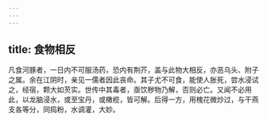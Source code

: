 ```yaml
---
---
---
```

title: 食物相反
---




凡食河豚者，一日内不可服汤药，恐内有荆芥，盖与此物大相反，亦恶乌头、附子之属。余在江阴时，亲见一儒者因此丧命。其子尤不可食，能使人胀死，尝水浸试之，经宿，颗大如芡实。世传中其毒者，亟饮秽物乃解，否则必亡。又闻不必用此，以龙脑浸水，或至宝丹，或橄榄，皆可解。后得一方，用槐花微炒过，与干燕支各等分，同捣粉，水调灌，大妙。